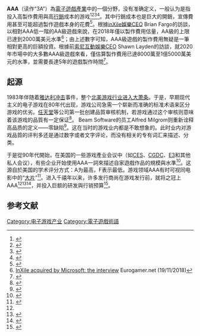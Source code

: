 {{NoteTA
|G1=Games
|1=zh-hans:营销;zh-hk:營銷;zh-tw:行銷;
}}
{{otheruse|AAA}}
'''AAA'''（读作“3A”）為[[電子遊戲產業|電子遊戲產業]]中的一個分野，没有准确定义，一般认为是指投入高製作費用與高[[市場行銷|行銷]]成本的游戏<ref name="AAA">{{cite book|last=Kent|first=Steven|authorlink=Steven L. Kent|title=The Ultimate History of Video Games: From Pong to Pokémon and Beyond- The Story That Touched Our Lives and Changed the World|url=https://archive.org/details/ultimatehistoryo0000kent|year=2001|edition=First|publisher=Prima Publishing|location=Roseville, California|isbn=0-7615-3643-4}}</ref><ref name="definition1">{{cite book|last1=Demaria|first1=Rusel|last2=Wilson|first2=John|title=High Score!: The Illustrated History of Electronic Games |url=https://archive.org/details/highscoreillustr0000dema|year=2002|edition=First|publisher=McGraw-Hill Osborne Media|location=USA|isbn= 0-07-222428-2}}</ref><ref name="definition2">{{cite book|last=J.P.Wolf, Mark|first=|authorlink=Mark J.P.Wolf|title=The Video Game Explosion: A History from PONG to PlayStation and Beyond|year=2002|edition=First|publisher=Greenwood Press|location=London|isbn= 0240811461}}</ref><ref name="gamasutra.com">{{cite web |url=http://www.gamasutra.com/view/feature/130722/e3_report_the_path_to_creating_.php |title=E3 Report: The Path to Creating AAA Games |publisher=gamasutra.com |date= |accessdate=2014-01-30 |archive-date=2013-11-10 |archive-url=https://web.archive.org/web/20131110165433/http://www.gamasutra.com/view/feature/130722/e3_report_the_path_to_creating_.php |dead-url=no }}</ref>。其中行銷成本也是巨大的開銷，宣傳費用甚至可能超過製作遊戲本身的花費<ref>{{Cite web |url=https://www.videogamer.com/news/modern-warfare-2-cost-40-50-million |title=Modern Warfare 2 cost $40-$50 million|date=2009-11-19|author=James Orry |accessdate=2019-01-14 |archive-date=2019-01-14 |archive-url=https://web.archive.org/web/20190114100542/https://www.videogamer.com/news/modern-warfare-2-cost-40-50-million |dead-url=no }}</ref>。根據[[inXile娛樂|inXile娛樂]][[CEO|CEO]] Brian Fargo的訪談，以相對AAA低一階的AA級遊戲來說，在2018年僅以製作費用估量，AA級的上限已達到2000萬美元水準<ref>[https://www.eurogamer.net/articles/2018-11-19-inxile-acquired-by-microsoft-the-interview InXile acquired by Microsoft: the interview] {{Wayback|url=https://www.eurogamer.net/articles/2018-11-19-inxile-acquired-by-microsoft-the-interview |date=20181221211549 }} Eurogamer.net (19/11/2018)</ref>；由上述數字可知，AAA級遊戲的製作費用無疑是一筆相對更高的巨額投資。根據前[[索尼互動娛樂|索尼互動娛樂]][[CEO|CEO]] Shawn Layden的訪談，就2020年市場中的大多數AAA級遊戲來看，僅估算製作費用已達8000萬至1億5000萬美元的水準，並需要長達5年的遊戲製作時間<ref>{{Cite web |url=https://www.gamesindustry.biz/articles/2020-06-23-shawn-layden-gamelab |title=存档副本 |access-date=2021-11-30 |archive-date=2022-01-30 |archive-url=https://web.archive.org/web/20220130231206/https://www.gamesindustry.biz/articles/2020-06-23-shawn-layden-gamelab }}</ref>。

== 起源 ==

1983年伴随着[[雅达利冲击|雅达利冲击]]事件，整个[[1983年美国游戏业萧条事件|北美游戏行业进入大萧条]]。于是，早期现代主义的电子游戏在80年代出现，游戏公司急需一个崭新而准确的标准术语来区分游戏的优劣。[[任天堂|任天堂]]等公司第一批创建品質审核机制，若游戏通过这个审核则意味着该游戏的品質有一定保证<ref>{{cite web |url=http://www.nintendo.com/consumer/licensed.jsp |title=Licensed and Unlicensed Products |publisher=nintendo.com |date= |accessdate=2014-01-30 |archive-date=2014-01-14 |archive-url=https://web.archive.org/web/20140114074453/http://www.nintendo.com/consumer/licensed.jsp |dead-url=no }}</ref>。 Beam Software的员工Alfred Milgrom则重新诠释高品质的定义——零缺陷<ref name="Nintendoattitude">{{cite book|last=Donovan, Tristan|first=|authorlink=|title=Replay: The History of Video Games|year=2010|edition=First|publisher=Yellow Ant|location=East Sussex,UK|isbn=978-0-9565072-2-8}}</ref>。这在当时的游戏业内都是不敢想象的。此时业内对游戏品質的评判多还是通过数字或者文字评论，而没有相关的专有词汇来描述、分类。

于是從90年代開始，在美国的一些游戏產业会议中（如[[CES|CES]]、[[游戏开发者大会|CGDC]]、[[E3电子娱乐展|E3]]和其他私人会议），有些企业开始使用AAA一詞來描述自家遊戲作品的規模與水準<ref name="definition3">{{cite book|last=Rusel Demaria and John Wilson|first=|authorlink=Demaria, Rusel and Wilson, Johnny Lee |title=High Score!: The Illustrated History of Electronic |url=https://archive.org/details/highscoreillustr0000dema|year=2002|edition=First|publisher=McGraw-Hill Osborne Media|location=USA|isbn= 0-07-222428-2}}</ref>。这源自於美国的学术评分方式：A为最高，F表示最低。游戏领域AAA有时可视同电影中的“[[大片|大片]]”<ref name="AAA_PR">{{cite book|last=Steinberg, Scott |first=|authorlink=|title=The definitive guide: Videogame marketing and PR|year=2007|edition=First|publisher= iUniverse, Inc|location=USA|isbn= 0-07-222428-2}}</ref>。进入千禧年以来，许多发行商尚在游戏发行前，就将之冠上AAA<ref name="gamasutra.com" /><ref>{{cite web |url=http://uk.ign.com/articles/2013/05/15/ubisoft-has-2-new-aaa-games-coming/ |title=ubisoft-has-2-new-aaa-games-coming |publisher=ign.co.uk |date= |accessdate=2014-01-30 |archive-date=2014-03-05 |archive-url=https://archive.is/20140305060255/http://uk.ign.com/articles/2013/05/15/ubisoft-has-2-new-aaa-games-coming/ |dead-url=no }}</ref><ref>{{cite web |url=http://www.joystiq.com/2013/06/10/black-tusk-creating-aaa-game-for-xbox-one// |title=black-tusk-creating-aaa-game-for-xbox-one |publisher=joystick.com |date= |accessdate=2014-01-30 |archive-url=https://web.archive.org/web/20140131123941/http://www.joystiq.com/2013/06/10/black-tusk-creating-aaa-game-for-xbox-one/ |archive-date=2014-01-31 |dead-url=yes }}</ref>，并投入巨额的研发與行销预算<ref name="bigbudgetAAA">{{cite book|last=Thomas, David; Orland, Kyle and Steinberg, Scott |first=|authorlink=|title=The Videogame Style Guide and Reference Manual|year=2007|edition=First|publisher=Lulu.com/IGJA |location=USA|isbn=978-0595433711}}</ref>。

== 参考文献 ==
{{Reflist}}

{{電子遊戲類型}}
[[Category:电子游戏产业|Category:电子游戏产业]]
[[Category:電子遊戲術語|Category:電子遊戲術語]]